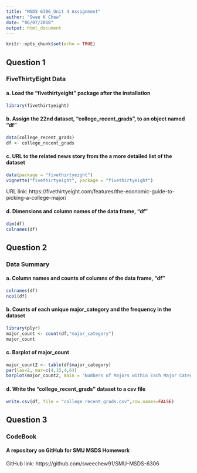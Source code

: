 ```yaml
---
title: "MSDS 6306_Unit 4 Assignment"
author: "Swee K Chew"
date: "06/07/2018"
output: html_document
---
```


```r
knitr::opts_chunk$set(echo = TRUE)
```

## Question 1 
### FiveThirtyEight Data 

#### a. Load the "fivethirtyeight" package after the installation
```r
library(fivethirtyeight)
```

#### b. Assign the 22nd dataset, "college_recent_grads", to an object named "df"
```r
data(college_recent_grads)
df <- college_recent_grads
```

#### c. URL to the related news story from the a more detailed list of the dataset
```r
data(package = "fivethirtyeight")
vignette("fivethirtyeight", package = "fivethirtyeight")
```
URL link: https://fivethirtyeight.com/features/the-economic-guide-to-picking-a-college-major/


#### d. Dimensions and column names of the data frame, "df"
```r
dim(df)
colnames(df)
```

## Question 2
### Data Summary

#### a. Column names and counts of columns of the data frame, "df"
```r
colnames(df)
ncol(df)
```

#### b. Counts of each unique major_category and the frequency in the dataset
```r
library(plyr)
major_count <- count(df,"major_category")
major_count
```

#### c. Barplot of major_count 
```r
major_count2 <- table(df$major_category)
par(las=2, mar=c(4,15,4,6))
barplot(major_count2, main = "Numbers of Majors within Each Major Category \nfor Recent College Graduates", xlab = "Numbers of Majors", ylab = "Major Category", xlim = c(0,30), col = "blue", horiz = TRUE) 
```

#### d. Write the "college_recent_grads" dataset to a csv file 
```r
write.csv(df, file = "college_recent_grads.csv",row.names=FALSE)
```

## Question 3
### CodeBook
#### A repository on GitHub for SMU MSDS Homework

GitHub link: https://github.com/sweechew91/SMU-MSDS-6306


